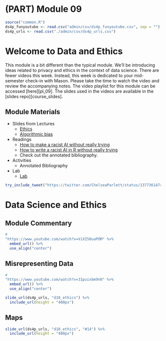 # (PART) Module 09 {-}

```r
source("common.R")
ds4p_funyoutube <- read.csv("admin/csv/ds4p_funyoutube.csv", sep = "")
ds4p_urls <- read.csv("./admin/csv/ds4p_urls.csv")
```

# Welcome to Data and Ethics

This module is a bit different than the typical module. We'll be introducing ideas related to privacy and ethics in the context of data science. There are fewer videos this week. Instead, this week is dedicated to your mid-semester check-in with Mason. Please take the time to watch the video and review the accompanying notes. The video playlist for this module can be accessed [here][pl_09]. The slides used in the videos are available in the [slides repo][course_slides].


## Module Materials

* Slides from Lectures
  * [Ethics](https://datascience4psych.github.io/slides/d18_ethics/d18_ethics.html)
  * [Algorithmic bias](https://datascience4psych.github.io/slides/d19_bias/d19_bias.html) 
* Readings
	* [How to make a racist AI without really trying](https://blog.conceptnet.io/posts/2017/how-to-make-a-racist-ai-without-really-trying/)
	* [How to write a racist AI in R without really trying](https://notstatschat.rbind.io/2018/09/27/how-to-write-a-racist-ai-in-r-without-really-trying/)
	* Check out the annotated bibliography.
* Activities
  * Annotated Bibliography
* Lab
  * [Lab](#lab09)



```r
try_include_tweet("https://twitter.com/ChelseaParlett/status/1377361474952200194")
```

# Data Science and Ethics

## Module Commentary

```r
#
"https://www.youtube.com/watch?v=ViXI50uaPOM" %>%
  embed_url() %>%
  use_align("center")
```


## Misrepresenting Data


```r
#
"https://www.youtube.com/watch?v=31puixbm9n0" %>%
  embed_url() %>%
  use_align("center")
```


```r
slide_url(ds4p_urls, "d18_ethics") %>%
  include_url(height = "400px")
```
<!--
### Graph Detective 

Source: Lucy D'Agostino McGowan. [Graph detective](https://livefreeordichotomize.com/2020/05/17/graph-detective/). Live Free or Dichotomize. 17 May 2020.
<center>
<iframe width="900" height="1000" src="https://livefreeordichotomize.com/2020/05/17/graph-detective/" frameborder="0"></iframe></center>

-->
## Maps

```r
slide_url(ds4p_urls, "d18_ethics", "#14") %>%
  include_url(height = "400px")
```


